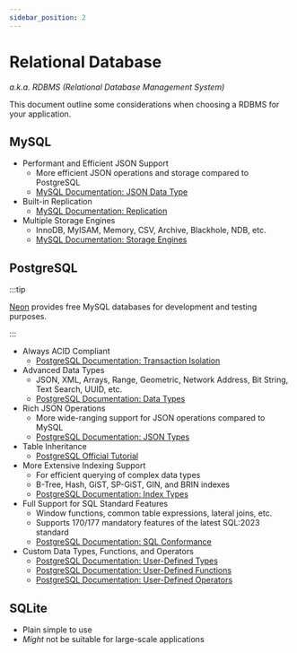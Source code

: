 ```yaml
---
sidebar_position: 2
---
```



# Relational Database

_a.k.a. RDBMS (Relational Database Management System)_

This document outline some considerations when choosing a RDBMS for your application.

## <Icon icon="logos:mysql" inline={true} /> MySQL

- Performant and Efficient JSON Support
  - More efficient JSON operations and storage compared to PostgreSQL
  - [MySQL Documentation: JSON Data Type](https://dev.mysql.com/doc/refman/8.3/en/json.html)
- Built-in Replication
  - [MySQL Documentation: Replication](https://dev.mysql.com/doc/refman/8.3/en/replication.html)
- Multiple Storage Engines
  - InnoDB, MyISAM, Memory, CSV, Archive, Blackhole, NDB, etc.
  - [MySQL Documentation: Storage Engines](https://dev.mysql.com/doc/refman/8.3/en/storage-engines.html)

## <Icon icon="logos:postgresql" inline={true} /> PostgreSQL

:::tip

[Neon](https://neon.tech) provides free MySQL databases for development and testing purposes.

:::

- Always ACID Compliant
  - [PostgreSQL Documentation: Transaction Isolation](https://www.postgresql.org/docs/current/transaction-iso.html)
- Advanced Data Types
  - JSON, XML, Arrays, Range, Geometric, Network Address, Bit String, Text Search, UUID, etc.
  - [PostgreSQL Documentation: Data Types](https://www.postgresql.org/docs/current/datatype.html)
- Rich JSON Operations
  - More wide-ranging support for JSON operations compared to MySQL
  - [PostgreSQL Documentation: JSON Types](https://www.postgresql.org/docs/current/datatype-json.html)
- Table Inheritance
  - [PostgreSQL Official Tutorial](https://www.postgresql.org/docs/current/tutorial-inheritance.html)
- More Extensive Indexing Support
  - For efficient querying of complex data types
  - B-Tree, Hash, GiST, SP-GiST, GIN, and BRIN indexes
  - [PostgreSQL Documentation: Index Types](https://www.postgresql.org/docs/current/indexes-types.html)
- Full Support for SQL Standard Features
  - Window functions, common table expressions, lateral joins, etc.
  - Supports 170/177 mandatory features of the latest SQL:2023 standard
  - [PostgreSQL Documentation: SQL Conformance](https://www.postgresql.org/docs/current/features.html)
- Custom Data Types, Functions, and Operators
  - [PostgreSQL Documentation: User-Defined Types](https://www.postgresql.org/docs/current/xtypes.html)
  - [PostgreSQL Documentation: User-Defined Functions](https://www.postgresql.org/docs/current/xfunc.html)
  - [PostgreSQL Documentation: User-Defined Operators](https://www.postgresql.org/docs/current/xoper.html)

## <Icon icon="logos:sqlite" inline={true} /> SQLite

- Plain simple to use
- _Might_ not be suitable for large-scale applications
